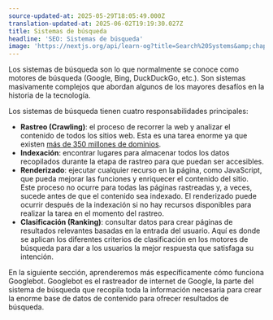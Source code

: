 ```yaml
---
source-updated-at: 2025-05-29T18:05:49.000Z
translation-updated-at: 2025-06-02T19:19:30.027Z
title: Sistemas de búsqueda
headline: 'SEO: Sistemas de búsqueda'
image: 'https://nextjs.org/api/learn-og?title=Search%20Systems&amp;chapter=2'
---
```


Los sistemas de búsqueda son lo que normalmente se conoce como motores de búsqueda (Google, Bing, DuckDuckGo, etc.). Son sistemas masivamente complejos que abordan algunos de los mayores desafíos en la historia de la tecnología.

Los sistemas de búsqueda tienen cuatro responsabilidades principales:

*   **Rastreo (Crawling)**: el proceso de recorrer la web y analizar el contenido de todos los sitios web. Esta es una tarea enorme ya que existen [más de 350 millones de dominios](https://www.businesswire.com/news/home/20200528005832/en/Internet-Grows-to-366.8-Million-Domain-Name-Registrations-at-the-End-of-the-First-Quarter-of-2020).
*   **Indexación**: encontrar lugares para almacenar todos los datos recopilados durante la etapa de rastreo para que puedan ser accesibles.
*   **Renderizado**: ejecutar cualquier recurso en la página, como JavaScript, que pueda mejorar las funciones y enriquecer el contenido del sitio. Este proceso no ocurre para todas las páginas rastreadas y, a veces, sucede antes de que el contenido sea indexado. El renderizado puede ocurrir después de la indexación si no hay recursos disponibles para realizar la tarea en el momento del rastreo.
*   **Clasificación (Ranking)**: consultar datos para crear páginas de resultados relevantes basadas en la entrada del usuario. Aquí es donde se aplican los diferentes criterios de clasificación en los motores de búsqueda para dar a los usuarios la mejor respuesta que satisfaga su intención.

En la siguiente sección, aprenderemos más específicamente cómo funciona Googlebot. Googlebot es el rastreador de internet de Google, la parte del sistema de búsqueda que recopila toda la información necesaria para crear la enorme base de datos de contenido para ofrecer resultados de búsqueda.